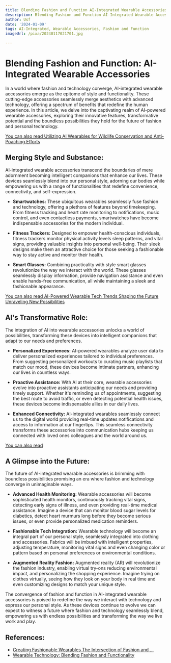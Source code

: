 ```yaml
---
title: Blending Fashion and Function AI-Integrated Wearable Accessories
description: Blending Fashion and Function AI-Integrated Wearable Accessories
author: Usf
date: '2024-01-09'
tags: AI-Integrated, Wearable Accessories, Fashion and Function
imageUrl: /pixa/20240117021701.jpg

---
```

#  Blending Fashion and  Function: AI-Integrated Wearable  Accessories

In a world where fashion and technology converge, AI-integrated  wearable accessories emerge as the epitome of style and functionality. These cutting-edge  accessories seamlessly merge aesthetics with advanced technology, offering a spectrum of benefits that redefine  the human experience. In this article,  we delve into the captivating realm of AI-powered wearable accessories, exploring their innovative features, transformative potential and the boundless possibilities they hold for the future of fashion and  personal technology.

[You can also read Utilizing  AI Wearables for Wildlife Conservation  and Anti-Poaching Efforts](Utilizing%20AI%20Wearables%20for%20Wildlife%20Conservation%20and%20Anti-Poaching%20Efforts)


## Merging Style and Substance:

AI-integrated wearable accessories transcend the boundaries of mere adornment becoming intelligent companions that enhance our lives. These devices seamlessly  blend into our personal style, adorning our bodies while  empowering us with  a range of functionalities that redefine convenience, connectivity, and self-expression.

* **Smartwatches:** These ubiquitous wearables seamlessly fuse fashion and technology, offering a plethora of features beyond timekeeping. From fitness tracking and heart rate monitoring to notifications, music control, and even contactless payments, smartwatches have  become indispensable accessories for the modern individual.

* **Fitness Trackers:** Designed to empower health-conscious individuals, fitness trackers monitor physical activity levels sleep patterns, and vital signs, providing valuable  insights into personal well-being. Their sleek designs make them  an  attractive choice for those seeking a fashionable way to stay active and monitor their health.

* **Smart Glasses:** Combining practicality with style smart glasses revolutionize the way we interact with the world.  These glasses seamlessly display information, provide navigation  assistance and even enable  hands-free  communication, all  while maintaining a sleek and fashionable  appearance.

[You can also read  AI-Powered Wearable Tech Trends  Shaping the Future Unraveling New Possibilities](AI-Powered%20Wearable%20Tech%20Trends%20Shaping%20the%20Future%20Unraveling%20New%20Possibilities)


## AI's Transformative Role:

The integration of AI into wearable accessories unlocks  a world of possibilities,  transforming these devices into intelligent companions that adapt to our needs and preferences.

* **Personalized Experiences:** AI-powered wearables analyze user data to deliver personalized  experiences tailored to individual preferences. From suggesting personalized workouts to curating music playlists that match our mood, these devices become intimate partners, enhancing our lives  in  countless  ways.

* **Proactive Assistance:** With AI at their core, wearable accessories evolve into proactive assistants anticipating  our needs and providing timely support. Whether it's reminding  us  of appointments, suggesting the best route to avoid traffic, or even detecting potential health issues,  these devices become indispensable allies in our daily lives.

* **Enhanced Connectivity:** AI-integrated wearables seamlessly connect us to the digital world providing real-time updates notifications and  access to information at our  fingertips. This seamless connectivity transforms these accessories into communication hubs keeping us connected with loved ones colleagues and the world around us.

[You can also  read ]()


## A Glimpse into the Future:

The future of AI-integrated wearable accessories is brimming with boundless possibilities promising an era where fashion and technology converge  in unimaginable ways.

* **Advanced Health Monitoring:**  Wearable accessories will become sophisticated health monitors, continuously  tracking vital signs, detecting early signs of illness,  and even providing real-time medical assistance. Imagine a device that can monitor blood sugar levels for diabetics, detect heart murmurs long before they become  serious  issues, or even  provide personalized medication reminders.

* **Fashionable Tech Integration:**  Wearable technology will become an integral part of our personal style, seamlessly integrated into clothing and accessories. Fabrics will be imbued with intelligent properties, adjusting temperature,  monitoring vital signs and even changing color or pattern based  on personal preferences or  environmental  conditions.

* **Augmented Reality Fashion:**  Augmented  reality (AR) will revolutionize the fashion industry, enabling virtual try-ons reducing  environmental impact, and personalizing the shopping  experience. Imagine trying  on clothes virtually, seeing how they  look on your body in real  time and even customizing designs  to match your unique style.

The convergence of fashion and function in AI-integrated wearable accessories is poised to redefine the way we interact with technology and express our personal  style. As these devices continue to  evolve we can expect to witness a future where fashion  and technology seamlessly blend, empowering us with endless possibilities and  transforming the  way  we live  work and play.

## References:
- [Creating Fashionable Wearables The Intersection of Fashion and ...](https://utilitiesone.com/creating-fashionable-wearables-the-intersection-of-fashion-and-engineering)
- [Wearable Technology: Blending Fashion and Functionality](https://moviesflix.today/wearable-technology-blending-fashion-and-functionality/)
